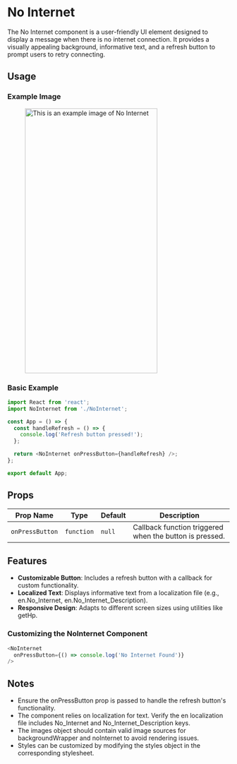 # No Internet 

The No Internet component is a user-friendly UI element designed to display a message when there is no internet connection. It provides a visually appealing background, informative text, and a refresh button to prompt users to retry connecting.

## Usage

### Example Image

<figure> <img src="/img/inventory/noInternet.png" alt="This is an example image  of No Internet" width="300" height="600" /></figure>

### Basic Example

```javascript
import React from 'react';
import NoInternet from './NoInternet';

const App = () => {
  const handleRefresh = () => {
    console.log('Refresh button pressed!');
  };

  return <NoInternet onPressButton={handleRefresh} />;
};

export default App;
```

## Props

| Prop Name            | Type          | Default               | Description                                                |
| -------------------- | ------------- | --------------------- | ---------------------------------------------------------- |
| `onPressButton`           | `function` | `null`           | Callback function triggered when the button is pressed.   |

## Features

- **Customizable Button**: Includes a refresh button with a callback for custom functionality.
- **Localized Text**:  Displays informative text from a localization file (e.g., en.No_Internet, en.No_Internet_Description).
- **Responsive Design**: Adapts to different screen sizes using utilities like getHp.

### Customizing the NoInternet Component

```javascript
<NoInternet
  onPressButton={() => console.log('No Internet Found')}
/>
```

## Notes


- Ensure the onPressButton prop is passed to handle the refresh button's functionality.
- The component relies on localization for text. Verify the en localization file includes   No_Internet and No_Internet_Description keys.
- The images object should contain valid image sources for backgroundWrapper and noInternet to avoid rendering issues.
- Styles can be customized by modifying the styles object in the corresponding stylesheet.


